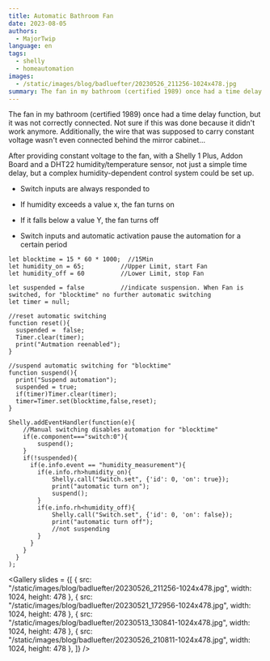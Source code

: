 ```yaml
---
title: Automatic Bathroom Fan
date: 2023-08-05
authors:
  - MajorTwip
language: en
tags:
  - shelly
  - homeautomation
images:
  - /static/images/blog/badluefter/20230526_211256-1024x478.jpg
summary: The fan in my bathroom (certified 1989) once had a time delay function, but it was not correctly connected. Not sure it this was made because it didn't work anymore. Additionally, the wire that was supposed to carry constant voltage wasn't even connected behind the mirror cabinet...
---
```

The fan in my bathroom (certified 1989) once had a time delay function, but it was not correctly connected. Not sure if this was done because it didn't work anymore. Additionally, the wire that was supposed to carry constant voltage wasn't even connected behind the mirror cabinet...

After providing constant voltage to the fan, with a Shelly 1 Plus, Addon Board and a DHT22 humidity/temperature sensor, not just a simple time delay, but a complex humidity-dependent control system could be set up.

- Switch inputs are always responded to

- If humidity exceeds a value x, the fan turns on

- If it falls below a value Y, the fan turns off

- Switch inputs and automatic activation pause the automation for a certain period

```
let blocktime = 15 * 60 * 1000;  //15Min
let humidity_on = 65;          //Upper Limit, start Fan
let humidity_off = 60          //Lower Limit, stop Fan

let suspended = false          //indicate suspension. When Fan is switched, for "blocktime" no further automatic switching
let timer = null;              

//reset automatic switching
function reset(){
  suspended =  false;
  Timer.clear(timer);
  print("Autmation reenabled");
}

//suspend automatic switching for "blocktime"
function suspend(){
  print("Suspend automation");
  suspended = true;
  if(timer)Timer.clear(timer);
  timer=Timer.set(blocktime,false,reset);
}

Shelly.addEventHandler(function(e){
    //Manual switching disables automation for "blocktime"
    if(e.component==="switch:0"){
        suspend();
    }
    if(!suspended){
      if(e.info.event == "humidity_measurement"){
        if(e.info.rh>humidity_on){
            Shelly.call("Switch.set", {'id': 0, 'on': true});
            print("automatic turn on");
            suspend();
        }
        if(e.info.rh<humidity_off){
            Shelly.call("Switch.set", {'id': 0, 'on': false});
            print("automatic turn off");
            //not suspending
        }
      }
    }
  }
);
```
<Gallery slides = {[
  { src: "/static/images/blog/badluefter/20230526_211256-1024x478.jpg", width: 1024, height: 478 },
  { src: "/static/images/blog/badluefter/20230521_172956-1024x478.jpg", width: 1024, height: 478 },
  { src: "/static/images/blog/badluefter/20230513_130841-1024x478.jpg", width: 1024, height: 478 },
  { src: "/static/images/blog/badluefter/20230526_210811-1024x478.jpg", width: 1024, height: 478 },
]} />